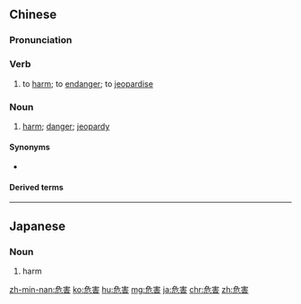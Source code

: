 ==Chinese==
{{zh-forms}}

===Pronunciation===
{{zh-pron
|m=危hài
|c=ngai4 hoi6
|h=pfs=ngùi-hoi
|mn=qz,tw,xm,zz:gûi-hāi/qz:ûi-hāi
|cat=v,n
}}

===Verb===
{{zh-verb}}

# to [[harm]]; to [[endanger]]; to [[jeopardise]]

===Noun===
{{zh-verb}}

# [[harm]]; [[danger]]; [[jeopardy]]

====Synonyms====
* {{zh-l|危及}}

====Derived terms====
{{zh-der|生物危害}}

{{zh-cat|Elementary}}

----

==Japanese==
{{ja-kanjitab|き|がい|yomi=on}}

===Noun===
{{ja-noun|きがい}}

# harm

[[zh-min-nan:危害]]
[[ko:危害]]
[[hu:危害]]
[[mg:危害]]
[[ja:危害]]
[[chr:危害]]
[[zh:危害]]
